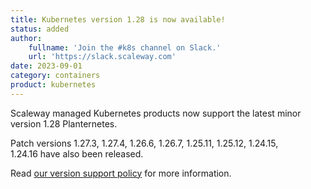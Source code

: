 ```yaml
---
title: Kubernetes version 1.28 is now available!
status: added
author:
    fullname: 'Join the #k8s channel on Slack.'
    url: 'https://slack.scaleway.com'
date: 2023-09-01
category: containers
product: kubernetes
---
```


Scaleway managed Kubernetes products now support the latest minor version 1.28 Planternetes.

Patch versions 1.27.3, 1.27.4, 1.26.6, 1.26.7, 1.25.11, 1.25.12, 1.24.15, 1.24.16 have also been released.

Read [our version support policy](/containers/kubernetes/reference-content/version-support-policy/) for more information.


